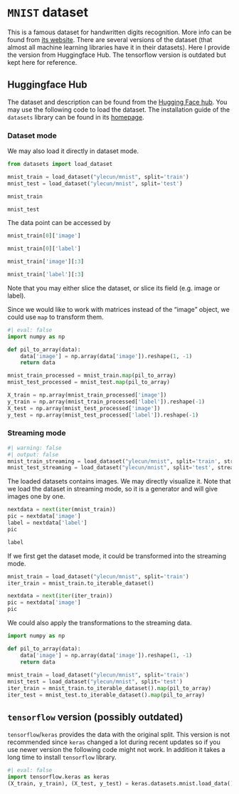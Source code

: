 
# `MNIST` dataset
This is a famous dataset for handwritten digits recognition. More info can be found from [its website](https://yann.lecun.com/exdb/mnist/).
There are several versions of the dataset (that almost all machine learning libraries have it in their datasets). Here I provide the version from Huggingface Hub. The tensorflow version is outdated but kept here for reference.


## Huggingface Hub
The dataset and description can be found from the [Hugging Face hub](https://huggingface.co/datasets/ylecun/mnist). You may use the following code to load the dataset. The installation guide of the `datasets` library can be found in its [homepage](https://huggingface.co/docs/datasets/en/installation).


### Dataset mode

We may also load it directly in dataset mode. 

```python
from datasets import load_dataset

mnist_train = load_dataset("ylecun/mnist", split='train')
mnist_test = load_dataset("ylecun/mnist", split='test')

mnist_train
```

```python
mnist_test
```

The data point can be accessed by



```python
mnist_train[0]['image']
```

```python
mnist_train[0]['label']
```
```python
mnist_train['image'][:3]
```
```python
mnist_train['label'][:3]
```
Note that you may either slice the dataset, or slice its field (e.g. image or label).

Since we would like to work with matrices instead of the "image" object, we could use `map` to transform them.

```python
#| eval: false
import numpy as np

def pil_to_array(data):
    data['image'] = np.array(data['image']).reshape(1, -1)
    return data

mnist_train_processed = mnist_train.map(pil_to_array)
mnist_test_processed = mnist_test.map(pil_to_array)

X_train = np.array(mnist_train_processed['image'])
y_train = np.array(mnist_train_processed['label']).reshape(-1)
X_test = np.array(mnist_test_processed['image'])
y_test = np.array(mnist_test_processed['label']).reshape(-1)
```


### Streaming mode

```python
#| warning: false
#| output: false
mnist_train_streaming = load_dataset("ylecun/mnist", split='train', streaming=True)
mnist_test_streaming = load_dataset("ylecun/mnist", split='test', streaming=True)
```
The loaded datasets contains images. We may directly visualize it. Note that we load the dataset in streaming mode, so it is a generator and will give images one by one.

```python
nextdata = next(iter(mnist_train))
pic = nextdata['image']
label = nextdata['label']
pic
```

```python
label
```
If we first get the dataset mode, it could be transformed into the streaming mode.

```python
mnist_train = load_dataset("ylecun/mnist", split='train')
iter_train = mnist_train.to_iterable_dataset()

nextdata = next(iter(iter_train))
pic = nextdata['image']
pic
```
We could also apply the transformations to the streaming data.

```python
import numpy as np

def pil_to_array(data):
    data['image'] = np.array(data['image']).reshape(1, -1)
    return data
    
mnist_train = load_dataset("ylecun/mnist", split='train')
mnist_test = load_dataset("ylecun/mnist", split='test')
iter_train = mnist_train.to_iterable_dataset().map(pil_to_array)
iter_test = mnist_test.to_iterable_dataset().map(pil_to_array)
```




## `tensorflow` version (possibly outdated)
`tensorflow`/`keras` provides the data with the original split. This version is not recommended since `keras` changed a lot during recent updates so if you use newer version the following code might not work. In addition it takes a long time to install `tensorflow` library.


```python
#| eval: false
import tensorflow.keras as keras
(X_train, y_train), (X_test, y_test) = keras.datasets.mnist.load_data()
```
